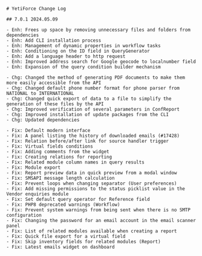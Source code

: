 ```
# YetiForce Change Log

## 7.0.1 2024.05.09

- Enh: Frees up space by removing unnecessary files and folders from dependencies
- Enh: Add CLI installation process
- Enh: Management of dynamic properties in workflow tasks
- Enh: Conditioning on the ID field in QueryGenerator
- Enh: Add a language header to http request
- Enh: Improved address search for Google geocode to localnumber field
- Enh: Expansion of the query condition builder mechanism

- Chg: Changed the method of generating PDF documents to make them more easily accessible from the API
- Chg: Changed default phone number format for phone parser from NATIONAL to INTERNATIONAL
- Chg: Changed quick export of data to a file to simplify the generation of these files by the API
- Chg: Improved verification of several parameters in ConfReport
- Chg: Improved installation of update packages from the CLI
- Chg: Updated dependencies

- Fix: Default modern interface
- Fix: A panel listing the history of downloaded emails (#17428)
- Fix: Relation before/after link for source handler trigger
- Fix: Virtual fields conditions
- Fix: Adding comments from the widget
- Fix: Creating relations for reporting
- Fix: Related module column names in query results
- Fix: Module export
- Fix: Report preview data in quick preview from a modal window
- Fix: SMSAPI message length calculation
- Fix: Prevent loops when changing separator (User preferences)
- Fix: Add missing permissions to the status picklist value in the Vendor enquiries module
- Fix: Set default query operator for Reference field
- Fix: PHP8 deprecated warnings (Workflow)
- Fix: Prevent system warnings from being sent when there is no SMTP configuration
- Fix: Changing the password for an email account in the email scanner panel
- Fix: List of related modules available when creating a report
- Fix: Quick file export for a virtual field
- Fix: Skip inventory fields for related modules (Report)
- Fix: Latest emails widget on dashboard
```